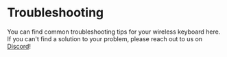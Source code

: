 # Troubleshooting

You can find common troubleshooting tips for your wireless keyboard here. If you can't find a solution to your problem, please reach out to us on [Discord](https://typeractive.xyz/discord)!


<DocCardList />
